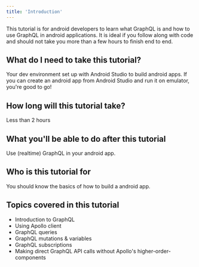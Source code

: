 ```yaml
---
title: 'Introduction'
---
```


This tutorial is for android developers to learn what GraphQL is and how to use GraphQL in android applications.
It is ideal if you follow along with code and should not take you more than a few hours to finish end to end.

## What do I need to take this tutorial?

Your dev environment set up with Android Studio to build android apps. If you can create an android app from Android Studio and run it on emulator, you're good to go!

## How long will this tutorial take?

Less than 2 hours

## What you'll be able to do after this tutorial

Use (realtime) GraphQL in your android app.

## Who is this tutorial for

You should know the basics of how to build a android app.

## Topics covered in this tutorial

- Introduction to GraphQL
- Using Apollo client
- GraphQL queries
- GraphQL mutations & variables
- GraphQL subscriptions
- Making direct GraphQL API calls without Apollo's higher-order-components
